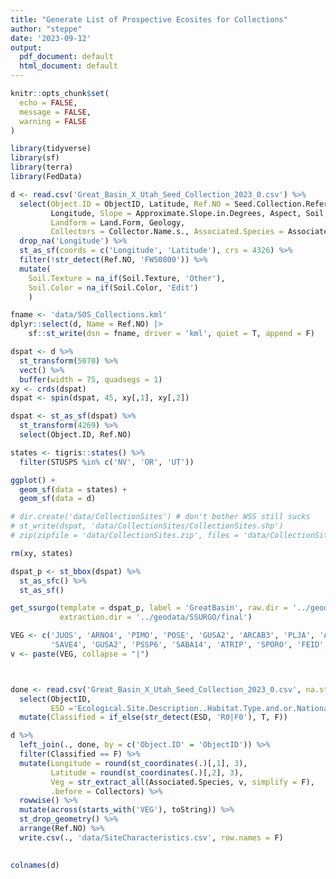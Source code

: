 ```yaml
---
title: "Generate List of Prospective Ecosites for Collections"
author: "steppe"
date: '2023-09-12'
output:
  pdf_document: default
  html_document: default
---
```


```r
knitr::opts_chunk$set(
  echo = FALSE,  
  message = FALSE, 
  warning = FALSE 
)
```

```r
library(tidyverse)
library(sf)
library(terra)
library(FedData)
```

```r

d <- read.csv('Great_Basin_X_Utah_Seed_Collection_2023_0.csv') %>% 
  select(Object.ID = ObjectID, Latitude, Ref.NO = Seed.Collection.Reference.Number,
         Longitude, Slope = Approximate.Slope.in.Degrees, Aspect, Soil.Texture, Soil.Color = SOIL_COLOR, 
         Landform = Land.Form, Geology,
         Collectors = Collector.Name.s., Associated.Species = Associated.Species.List) %>% 
  drop_na('Longitude') %>% 
  st_as_sf(coords = c('Longitude', 'Latitude'), crs = 4326) %>% 
  filter(!str_detect(Ref.NO, 'FWS0800')) %>% 
  mutate(
    Soil.Texture = na_if(Soil.Texture, 'Other'),
    Soil.Color = na_if(Soil.Color, 'Edit')
    )

```


```r

fname <- 'data/SOS_Collections.kml'
dplyr::select(d, Name = Ref.NO) |>
    sf::st_write(dsn = fname, driver = 'kml', quiet = T, append = F)
```

```r
dspat <- d %>% 
  st_transform(5070) %>% 
  vect() %>% 
  buffer(width = 75, quadsegs = 1) 
xy <- crds(dspat)
dspat <- spin(dspat, 45, xy[,1], xy[,2])

dspat <- st_as_sf(dspat) %>% 
  st_transform(4269) %>% 
  select(Object.ID, Ref.NO)

states <- tigris::states() %>% 
  filter(STUSPS %in% c('NV', 'OR', 'UT'))

ggplot() +
  geom_sf(data = states) +
  geom_sf(data = d)

# dir.create('data/CollectionSites') # don't bother WSS still sucks
# st_write(dspat, 'data/CollectionSites/CollectionSites.shp')
# zip(zipfile = 'data/CollectionSites.zip', files = 'data/CollectionSites')

rm(xy, states)
```

```r

dspat_p <- st_bbox(dspat) %>%  
  st_as_sfc() %>%  
  st_as_sf() 

get_ssurgo(template = dspat_p, label = 'GreatBasin', raw.dir = '../geodata/SSURGO/raw',
           extraction.dir = '../geodata/SSURGO/final')

```

```r
VEG <- c('JUOS', 'ARNO4', 'PIMO', 'POSE', 'GUSA2', 'ARCAB3', 'PLJA', 'ACHY', 'ELEL5', 'HECO26', 
         'SAVE4', 'GUSA2', 'PSSP6', 'SABA14', 'ATRIP', 'SPORO', 'FEID', 'KOMA', 'ACTH7', 'LECI4' )
v <- paste(VEG, collapse = "|")



done <- read.csv('Great_Basin_X_Utah_Seed_Collection_2023_0.csv', na.strings = "") %>% 
  select(ObjectID, 
         ESD ='Ecological.Site.Description..Habitat.Type.and.or.National.Vegetation.Classification') %>% 
  mutate(Classified = if_else(str_detect(ESD, 'R0|F0'), T, F))

d %>% 
  left_join(., done, by = c('Object.ID' = 'ObjectID')) %>% 
  filter(Classified == F) %>% 
  mutate(Longitude = round(st_coordinates(.)[,1], 3), 
         Latitude = round(st_coordinates(.)[,2], 3),
         Veg = str_extract_all(Associated.Species, v, simplify = F),
         .before = Collectors) %>% 
  rowwise() %>% 
  mutate(across(starts_with('VEG'), toString)) %>% 
  st_drop_geometry() %>% 
  arrange(Ref.NO) %>% 
  write.csv(., 'data/SiteCharacteristics.csv', row.names = F)
  

colnames(d)
```

